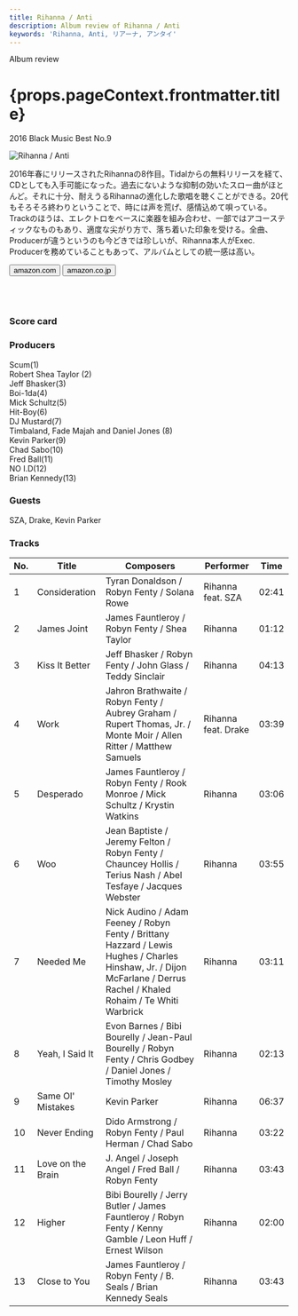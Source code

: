 ```yaml
---
title: Rihanna / Anti
description: Album review of Rihanna / Anti
keywords: 'Rihanna, Anti, リアーナ, アンタイ'
---
```



<p className="largeP">Album review</p>
<h1 className="h1--no--margin">{props.pageContext.frontmatter.title}</h1>
<p className="largeP"><Link to="/best50/2016/">2016 Black Music Best No.9</Link></p>

<Row  className="image-card-group">
	<Column colMd={3} colLg={4} noGutterMdLeft="">
       <ImageCard>

![Rihanna / Anti](../../images/cd/rihanna3L.jpg) 
</ImageCard>
	</Column>
	<Column colMd={4} colLg={8} noGutterMdLeft="">
	<p>
	2016年春にリリースされたRihannaの8作目。Tidalからの無料リリースを経て、CDとしても入手可能になった。過去にないような抑制の効いたスロー曲がほとんど。それに十分、耐えうるRihannaの進化した歌唱を聴くことができる。20代もそろそろ終わりということで、時には声を荒げ、感情込めて唄っている。Trackのほうは、エレクトロをベースに楽器を組み合わせ、一部ではアコースティックなものもあり、適度な尖がり方で、落ち着いた印象を受ける。全曲、Producerが違うというのも今どきでは珍しいが、Rihanna本人がExec. Producerを務めていることもあって、アルバムとしての統一感は高い。
	</p>
	<div>
	  <Button className="button-right-mergin"  href="https://amzn.to/2PU6d0Q" renderIcon={ArrowUpRight} size='sm' kind='primary'>
      amazon.com
    </Button>
    <Button className="button-right-mergin"  href="https://amzn.to/3arjPu0" renderIcon={ArrowUpRight} size='sm' kind='secondary'>
      amazon.co.jp
    </Button>
	</div>
	<a href="https://geo.music.apple.com/jp/album/anti-deluxe/1440933869?mt=1&app=music&ls=1&at=11lcug" style="display:inline-block;overflow:hidden;background:url(https://linkmaker.itunes.apple.com/ja-jp/lockup.svg?releaseDate=2016-01-28&kind=album&bubble=apple_music&style=mono-black) no-repeat;width:180px;height:45px;"></a>
	<a href="https://geo.music.apple.com/jp/album/anti/1440933547?app=itunes&at=11lcug" style="display:inline-block;overflow:hidden;background:url(https://linkmaker.itunes.apple.com/ja-jp/badge-lrg.svg?releaseDate=2016-01-28T00:00:00Z&kind=album&bubble=itunes_music) no-repeat;width:140px;height:45px;"></a>
	</Column>
</Row>
<Row >
	<Column colMd={4} colLg={4} noGutterMdLeft="">
<div>
  <h3>Score card</h3>
	<SliderJS1 value="5" />
  <SliderJS2 value="1" />
	<SliderJS3 value="1" />
  <SliderJS4 value="8" />
</div>
</Column>
<Column colMd={8} colLg={8} noGutterMdLeft="">
<div>
<h3>Producers</h3>
<p>
Scum(1)
<br/>Robert Shea Taylor (2)
<br/>Jeff Bhasker(3)
<br/>Boi-1da(4)
<br/>Mick Schultz(5)
<br/>Hit-Boy(6)
<br/>DJ Mustard(7)
<br/>Timbaland, Fade Majah and Daniel Jones (8)
<br/>Kevin Parker(9)
<br/>Chad Sabo(10)
<br/>Fred Ball(11)
<br/>NO I.D(12)
<br/>Brian Kennedy(13)
</p>
<h3>Guests</h3>
<p>
SZA, Drake, Kevin Parker
</p>
</div>
</Column>
</Row>

<h3>Tracks</h3>

| No. |	 Title            |	 Composers                                                                                                                                                             |	 Performer         | Time	 |
| --- |	----------------- |	 --------------------------------------------------------------------------------------------------------------------------------------------------------------------- | ------------------- | ----- |
|	1	  |	Consideration    	| Tyran Donaldson / Robyn Fenty / Solana Rowe                                                                                                                            | Rihanna feat. SZA   | 02:41 |
|	2	  |	James Joint      	| James Fauntleroy / Robyn Fenty / Shea Taylor                                                                                                                           | Rihanna             | 01:12 |
|	3	  |	Kiss It Better   	| Jeff Bhasker / Robyn Fenty / John Glass / Teddy Sinclair                                                                                                               | Rihanna             | 04:13 |
|	4	  |	Work             	| Jahron Brathwaite / Robyn Fenty / Aubrey Graham / Rupert Thomas, Jr. / Monte Moir / Allen Ritter / Matthew Samuels                                                     | Rihanna feat. Drake | 03:39 |
|	5	  |	Desperado        	| James Fauntleroy / Robyn Fenty / Rook Monroe / Mick Schultz / Krystin Watkins                                                                                          | Rihanna             | 03:06 |
|	6	  |	Woo              	| Jean Baptiste / Jeremy Felton / Robyn Fenty / Chauncey Hollis / Terius Nash / Abel Tesfaye / Jacques Webster                                                           | Rihanna             | 03:55 |
|	7	  |	Needed Me        	| Nick Audino / Adam Feeney / Robyn Fenty / Brittany Hazzard / Lewis Hughes / Charles Hinshaw, Jr. / Dijon McFarlane / Derrus Rachel / Khaled Rohaim / Te Whiti Warbrick | Rihanna             | 03:11 |
|	8	  |	Yeah, I Said It  	| Evon Barnes / Bibi Bourelly / Jean-Paul Bourelly / Robyn Fenty / Chris Godbey / Daniel Jones / Timothy Mosley                                                          | Rihanna             | 02:13 |
|	9	  |	Same Ol' Mistakes	| Kevin Parker                                                                                                                                                           | Rihanna             | 06:37 |
|	10	|	Never Ending     	| Dido Armstrong / Robyn Fenty / Paul Herman / Chad Sabo                                                                                                                 | Rihanna             | 03:22 |
|	11	|	Love on the Brain	| J. Angel / Joseph Angel / Fred Ball / Robyn Fenty                                                                                                                      | Rihanna             | 03:43 |
|	12	|	Higher           	| Bibi Bourelly / Jerry Butler / James Fauntleroy / Robyn Fenty / Kenny Gamble / Leon Huff / Ernest Wilson                                                               | Rihanna             | 02:00 |
|	13	|	Close to You     	| James Fauntleroy / Robyn Fenty / B. Seals / Brian Kennedy Seals                                                                                                        | Rihanna             | 03:43 |